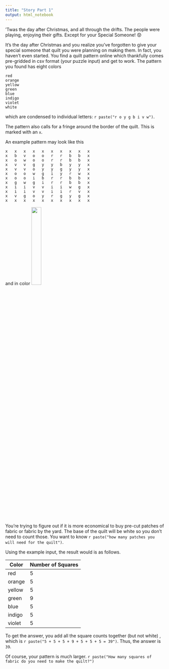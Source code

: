 ```yaml
---
title: "Story Part 1"
output: html_notebook
---
```



'Twas the day after Christmas, and all through the drifts. The people were playing, enjoying their gifts. Except for your Special Someone! 😟

It's the day after Christmas and you realize you've forgotten to give your special someone that quilt you were planning on making them. In fact, you haven't even started. You find a quilt pattern online which thankfully comes pre-gridded in csv format (your puzzle input) and get to work. The pattern you found has eight colors 
```
red
orange
yellow
green
blue
indigo
violet
white
```

which are condensed to individual letters: ```r paste("r o y g b i v w")```.

The pattern also calls for a fringe around the border of the quilt. This is marked with an `x`.

An example pattern may look like this
```
x	x	x	x	x	x	x	x	x	x
x	b	v	o	o	r	r	b	b	x
x	o	w	o	o	r	r	b	b	x
x	v	v	g	y	y	b	y	y	x
x	v	v	o	y	y	g	y	y	x
x	o	o	w	g	i	y	r	w	x
x	o	o	i	b	r	r	b	b	x
x	g	w	g	i	r	r	b	b	x
x	i	i	v	v	i	i	w	g	x
x	i	i	v	v	i	i	r	v	x
x	v	g	o	y	r	g	y	g	x
x	x	x	x	x	x	x	x	x	x
```

and in color
![](Pictures/SampleInput.png){width=25%}

You're trying to figure out if it is more economical to buy pre-cut patches of fabric or fabric by the yard. The base of the quilt will be white so you don't need to count those. You want to know ```r paste("how many patches you will need for the quilt")```.

Using the example input, the result would is as follows.

Color | Number of Squares
------- | -------------
red | 5
orange | 5
yellow | 5
green | 9
blue | 5
indigo | 5
violet | 5

To get the answer, you add all the square counts together (but not white) , which is ```r paste("5 + 5 + 5 + 9 + 5 + 5 + 5 = 39")```. Thus, the answer is `39`.

Of course, your pattern is much larger. ```r paste("How many squares of fabric do you need to make the quilt?")```